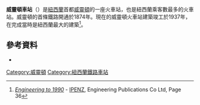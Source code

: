 {{expand|time=2015-12-23T08:55:12+00:00}}
{{Infobox station
 | name=威靈頓
 | type=[[威靈頓公共交通|Metlink]] [[區域鐵路|區域鐵路]]
 | image=WellingtonRailwayStation_14May2003_JChristianson.jpg
 | image_size=
 | image_caption=威靈頓車站晚上（2003年5月14日）
 | address=[[紐西蘭|紐西蘭]][[威靈頓|威靈頓]]Pipitea賓尼街 
 | embedded = {{designation list|embed=yes|designation1=NZ Category I|designation1_number=1452|designation1_date=25 September 1986}}
 | coordinates= {{coord|41|16|43|S|174|46|51|E |region:NZ-WGN_type:railwaystation |display=inline,title}}
 | line=[[北島主幹線|北島主幹線]]<br>[[瓦伊拉拉巴線|瓦伊拉拉巴線]]<br>[[約翰遜維爾支線|約翰遜維爾支線]]
 | other=[[#Services|Services]]
 | structure=地面總站
 | platform=9
 | depth=
 | levels=
 | tracks=
 | parking=Yes
 | bicycle=
 | baggage_check=是（只限北方探索號）
 | passengers= 
 | pass_year=
 | pass_percent=
 | pass_system= 
 | opened=1937年6月19日
 | closed=
 | rebuilt=
 | electrified=1938年
 | ADA= 多數Metlink服務（由Tranz Metro營運）
 | code= WELL (Metlink) <br/> WLG (KiwiRail Network)
 | owned=[[紐西蘭鐵路公司|紐西蘭鐵路公司]]<ref name=report>{{cite web|url=http://www.comu.govt.nz/resources/pdfs/disclosures/soedisc-nzrc-30aug13-a.pdf|title=New Zealand Railways Corporation – Results for announcement to the market|date=30 August 2013|accessdate=21 October 2013|archive-url=https://web.archive.org/web/20131022122333/http://www.comu.govt.nz/resources/pdfs/disclosures/soedisc-nzrc-30aug13-a.pdf|archive-date=2013-10-22|dead-url=yes}}</ref>
 | zone=1<ref>{{cite web |url=http://www.metlink.org.nz/story21116.php? |title=Text description of fare zone boundaries |accessdate=27 November 2007 |author=Metlink |authorlink=Public transport in Wellington |publisher=Greater Wellington Regional Council |deadurl=yes |archiveurl=https://web.archive.org/web/20071218135235/http://www.metlink.org.nz/story21116.php |archivedate=2007年12月18日 }}</ref>
 | former=
 | services=
 | mpassengers=
}}
'''威靈頓車站'''（{{lang-en|Wellington railway station}}）是[[紐西蘭|紐西蘭]]首都[[威靈頓|威靈頓]]的一座火車站，也是紐西蘭乘客數最多的火車站。威靈頓的首條鐵路開通於1874年。現在的威靈頓火車站建築竣工於1937年，在完成當時是紐西蘭最大的建築<ref name="To1990">''[http://www.ipenz.org.nz/heritage/Engineering-to-1990.pdf Engineering to 1990] {{Wayback|url=http://www.ipenz.org.nz/heritage/Engineering-to-1990.pdf |date=20081018050527 }}'' - [[Institution_of_Professional_Engineers_New_Zealand|IPENZ]], Engineering Publications Co Ltd, Page 36</ref>。
==參考資料==
{{Reflist}}
*{{cite book|last=Smith |first=Jack |title= No Job Too Big – A History of Fletcher Construction Volume I: 1909-1940 |publisher=Steele Roberts |location=Wellington |year=2009 |type = hardback |isbn= 9781877448690 |page=342| ref=harv}}
[[Category:威靈頓|Category:威靈頓]]
[[Category:紐西蘭鐵路車站|Category:紐西蘭鐵路車站]]